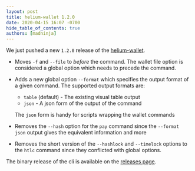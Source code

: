 ```yaml
---
layout: post
title: helium-wallet 1.2.0
date: 2020-04-15 16:07 -0700
hide_table_of_contents: true
authors: [madninja]
---
```


We just pushed a new `1.2.0` release of the
[helium-wallet](https://github.com/helium/helium-wallet-rs).

<!--truncate-->

- Moves `-f` and `--file` to _before_ the command. The wallet file option is considered a global
  option which needs to precede the command.

- Adds a new global option `--format` which specifies the output format of a given command. The
  supported output formats are:

  - `table` (default) - The existing visual table output
  - `json` - A json form of the output of the command

  The `json` form is handy for scripts wrapping the wallet commands

- Removes the `--hash` option for the `pay` command since the `--format json` output gives the
  equivalent information and more

- Removes the short version of the `--hashlock` and `--timelock` options to the `htlc` command since
  they conflicted with global options.

The binary release of the cli is available on the
[releases page](https://github.com/helium/helium-wallet-rs/releases/tag/v1.2.0).
